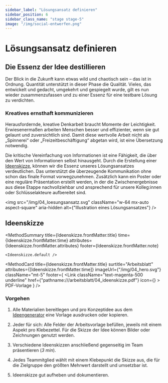 ```yaml
---
sidebar_label: "Lösungsansatz definieren"
sidebar_position: 6
sidebar_class_name: "stage stage-5"
image: "/img/social-entwerfen.png"
---
```



# Lösungsansatz definieren

## Die Essenz der Idee destillieren

Der Blick in die Zukunft kann etwas wild und chaotisch sein – das ist in Ordnung. Quantität unterstützt in dieser Phase die Qualität. Vieles, das entwickelt und gedacht, umgekehrt und gespiegelt wurde, gilt es nun wieder zusammenzufassen und zu einer Essenz für eine testbare Lösung zu verdichten.

### Kreatives ernsthaft kommunizieren

Herausfordernde, kreative Denkarbeit braucht Momente der Leichtigkeit. Erwiesenermaßen arbeiten Menschen besser und effizienter, wenn sie gut gelaunt und zuversichtlich sind. Damit diese wertvolle Arbeit nicht als „Spinnerei“ oder „Freizeitbeschäftigung“ abgetan wird, ist eine Übersetzung notwendig.

Die kritische Vereinfachung von Informationen ist eine Fähigkeit, die über den Wert von Informationen selbst hinausgeht. Durch die Erstellung einer [Ideenskizze](#ideenskizze), können wir die Essenz unseres Lösungsansatzes verdeutlichen. Das unterstützt die überzeugende Kommunikation ohne schon das finale Format vorwegzunehmen. Zusätzlich kann ein Poster oder eine reguläre Präsentation erstellt werden, in der die Zwischenergebnisse aus diese Etappe nachvollziehbar und ansprechend für unsere Kolleg:innen oder Schlüsselakteure aufbereitet sind.

<img
  src="/img/04_loesungsansatz.svg"
  className="w-64 mx-auto aspect-square"
  aria-hidden
	alt={"Illustration eines Lösungsansatzes"}
/>

## Ideenskizze

<MethodSummary
	title={Ideenskizze.frontMatter.title}
	time={Ideenskizze.frontMatter.time}
	attributes={Ideenskizze.frontMatter.attributes}
	footer={Ideenskizze.frontMatter.note}
>
	<Ideenskizze.default />
</MethodSummary>

<MethodCard
	title={Ideenskizze.frontMatter.title}
	surtitle="Arbeitsblatt"
	attributes={[Ideenskizze.frontMatter.time]}
	imageUrl={"/img/04_hero.svg"}
	className="mt-5"
	footer={
		<Link
			className="text-magenta-500 underline"
			href={"pathname:///arbeitsblatt/04_ideenskizze.pdf"}
			icon={<EditIcon className="w-3 h-3 text-inherit" />}
		>
			PDF-Vorlage
		</Link>
	}
/>

### Vorgehen

1. Alle Materialien bereitlegen und pro Konzeptidee aus dem [Ideengenerator](#ideengenerator) eine Vorlage ausdrucken oder kopieren.

2. Jeder für sich: Alle Felder der Arbeitsvorlage befüllen, jeweils mit einem Aspekt pro Klebezettel. Für die Skizze der Idee können Bilder oder Zeichnungen genutzt werden.

3. Verschiedene Ideenskizzen anschließend gegenseitig im Team präsentieren (*3 min*).

4. Jedes Teammitglied wählt mit einem Klebepunkt die Skizze aus, die für die Zielgruppe den größten Mehrwert darstellt und umsetzbar ist.

5. Ideenskizze gut aufheben und dokumentieren.


